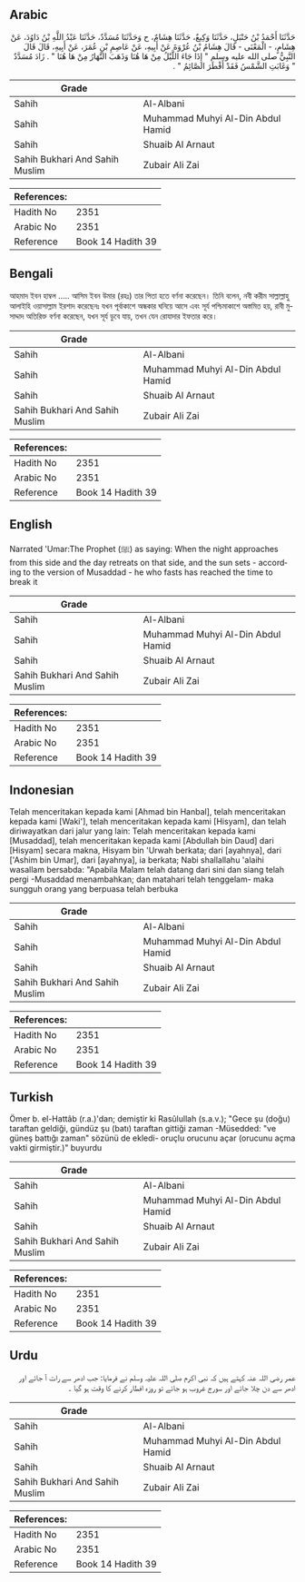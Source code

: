 ## Arabic


<div dir="rtl" lang="ar" style={{fontSize:'larger',backgroundColor:'#f8f9fa',padding:20}}>
حَدَّثَنَا أَحْمَدُ بْنُ حَنْبَلٍ، حَدَّثَنَا وَكِيعٌ، حَدَّثَنَا هِشَامٌ، ح وَحَدَّثَنَا مُسَدَّدٌ، حَدَّثَنَا عَبْدُ اللَّهِ بْنُ دَاوُدَ، عَنْ هِشَامٍ، - الْمَعْنَى - قَالَ هِشَامُ بْنُ عُرْوَةَ عَنْ أَبِيهِ، عَنْ عَاصِمِ بْنِ عُمَرَ، عَنْ أَبِيهِ، قَالَ قَالَ النَّبِيُّ صلى الله عليه وسلم ‏"‏ إِذَا جَاءَ اللَّيْلُ مِنْ هَا هُنَا وَذَهَبَ النَّهَارُ مِنْ هَا هُنَا ‏"‏ ‏.‏ زَادَ مُسَدَّدٌ ‏"‏ وَغَابَتِ الشَّمْسُ فَقَدْ أَفْطَرَ الصَّائِمُ ‏"‏ ‏.‏
</div>
<div style={{backgroundColor:'#f8f9fa',padding:20, marginBottom: 10}}><table> <thead> <tr> <th>Grade</th> <th></th> </tr> </thead> <tbody> <tr><td>Sahih</td><td>Al-Albani</td></tr><tr><td>Sahih</td><td>Muhammad Muhyi Al-Din Abdul Hamid</td></tr><tr><td>Sahih</td><td>Shuaib Al Arnaut</td></tr><tr><td>Sahih Bukhari And Sahih Muslim</td><td>Zubair Ali Zai</td></tr></tbody></table><table> <thead> <tr> <th>References:</th> <th></th> </tr> </thead> <tbody><tr><td>Hadith No</td><td>2351</td></tr><tr><td>Arabic No</td><td>2351</td></tr><tr><td>Reference</td><td>Book 14 Hadith 39</td></tr></tbody></table></div>

## Bengali


<div dir="ltr" lang="bn" style={{fontSize:'larger',backgroundColor:'#f8f9fa',padding:20}}>
আহমাদ ইবন হাম্বল ..... আসিম ইবন উমার (রহঃ) তার পিতা হতে বর্ণনা করেছেন। তিনি বলেন, নবী করীম সাল্লাল্লাহু আলাইহি ওয়াসাল্লাম ইরশাদ করেছেনঃ যখন পূর্বাকাশে অন্ধকার ঘনিয়ে আসে এবং সূর্য পশ্চিমাকাশে অস্তমিত হয়, রাবী মুসাদ্দাদ অতিরিক্ত বর্ণনা করেছেন, যখন সূর্য ডুবে যায়, তখন যেন রোযাদার ইফতার করে।
</div>
<div style={{backgroundColor:'#f8f9fa',padding:20, marginBottom: 10}}><table> <thead> <tr> <th>Grade</th> <th></th> </tr> </thead> <tbody> <tr><td>Sahih</td><td>Al-Albani</td></tr><tr><td>Sahih</td><td>Muhammad Muhyi Al-Din Abdul Hamid</td></tr><tr><td>Sahih</td><td>Shuaib Al Arnaut</td></tr><tr><td>Sahih Bukhari And Sahih Muslim</td><td>Zubair Ali Zai</td></tr></tbody></table><table> <thead> <tr> <th>References:</th> <th></th> </tr> </thead> <tbody><tr><td>Hadith No</td><td>2351</td></tr><tr><td>Arabic No</td><td>2351</td></tr><tr><td>Reference</td><td>Book 14 Hadith 39</td></tr></tbody></table></div>

## English


<div dir="ltr" lang="en" style={{fontSize:'larger',backgroundColor:'#f8f9fa',padding:20}}>
Narrated 'Umar:The Prophet (ﷺ) as saying: When the night approaches from this side and the day retreats on that side, and the sun sets - according to the version of Musaddad - he who fasts has reached the time to break it
</div>
<div style={{backgroundColor:'#f8f9fa',padding:20, marginBottom: 10}}><table> <thead> <tr> <th>Grade</th> <th></th> </tr> </thead> <tbody> <tr><td>Sahih</td><td>Al-Albani</td></tr><tr><td>Sahih</td><td>Muhammad Muhyi Al-Din Abdul Hamid</td></tr><tr><td>Sahih</td><td>Shuaib Al Arnaut</td></tr><tr><td>Sahih Bukhari And Sahih Muslim</td><td>Zubair Ali Zai</td></tr></tbody></table><table> <thead> <tr> <th>References:</th> <th></th> </tr> </thead> <tbody><tr><td>Hadith No</td><td>2351</td></tr><tr><td>Arabic No</td><td>2351</td></tr><tr><td>Reference</td><td>Book 14 Hadith 39</td></tr></tbody></table></div>

## Indonesian


<div dir="ltr" lang="id" style={{fontSize:'larger',backgroundColor:'#f8f9fa',padding:20}}>
Telah menceritakan kepada kami [Ahmad bin Hanbal], telah menceritakan kepada kami [Waki'], telah menceritakan kepada kami [Hisyam], dan telah diriwayatkan dari jalur yang lain: Telah menceritakan kepada kami [Musaddad], telah menceritakan kepada kami [Abdullah bin Daud] dari [Hisyam] secara makna, Hisyam bin 'Urwah berkata; dari [ayahnya], dari ['Ashim bin Umar], dari [ayahnya], ia berkata; Nabi shallallahu 'alaihi wasallam bersabda: "Apabila Malam telah datang dari sini dan siang telah pergi -Musaddad menambahkan; dan matahari telah tenggelam- maka sungguh orang yang berpuasa telah berbuka
</div>
<div style={{backgroundColor:'#f8f9fa',padding:20, marginBottom: 10}}><table> <thead> <tr> <th>Grade</th> <th></th> </tr> </thead> <tbody> <tr><td>Sahih</td><td>Al-Albani</td></tr><tr><td>Sahih</td><td>Muhammad Muhyi Al-Din Abdul Hamid</td></tr><tr><td>Sahih</td><td>Shuaib Al Arnaut</td></tr><tr><td>Sahih Bukhari And Sahih Muslim</td><td>Zubair Ali Zai</td></tr></tbody></table><table> <thead> <tr> <th>References:</th> <th></th> </tr> </thead> <tbody><tr><td>Hadith No</td><td>2351</td></tr><tr><td>Arabic No</td><td>2351</td></tr><tr><td>Reference</td><td>Book 14 Hadith 39</td></tr></tbody></table></div>

## Turkish


<div dir="ltr" lang="tr" style={{fontSize:'larger',backgroundColor:'#f8f9fa',padding:20}}>
Ömer b. el-Hattâb (r.a.)'dan; demiştir ki Rasûlullah (s.a.v.); "Gece şu (doğu) taraftan geldiği, gündüz şu (batı) taraftan gittiği zaman -Müsedded: "ve güneş battığı zaman" sözünü de ekledi- oruçlu orucunu açar (orucunu açma vakti girmiştir.)" buyurdu
</div>
<div style={{backgroundColor:'#f8f9fa',padding:20, marginBottom: 10}}><table> <thead> <tr> <th>Grade</th> <th></th> </tr> </thead> <tbody> <tr><td>Sahih</td><td>Al-Albani</td></tr><tr><td>Sahih</td><td>Muhammad Muhyi Al-Din Abdul Hamid</td></tr><tr><td>Sahih</td><td>Shuaib Al Arnaut</td></tr><tr><td>Sahih Bukhari And Sahih Muslim</td><td>Zubair Ali Zai</td></tr></tbody></table><table> <thead> <tr> <th>References:</th> <th></th> </tr> </thead> <tbody><tr><td>Hadith No</td><td>2351</td></tr><tr><td>Arabic No</td><td>2351</td></tr><tr><td>Reference</td><td>Book 14 Hadith 39</td></tr></tbody></table></div>

## Urdu


<div dir="rtl" lang="ur" style={{fontSize:'larger',backgroundColor:'#f8f9fa',padding:20}}>
عمر رضی اللہ عنہ کہتے ہیں کہ نبی اکرم صلی اللہ علیہ وسلم نے فرمایا: جب ادھر سے رات آ جائے اور ادھر سے دن چلا جائے اور سورج غروب ہو جائے تو روزہ افطار کرنے کا وقت ہو گیا ۔
</div>
<div style={{backgroundColor:'#f8f9fa',padding:20, marginBottom: 10}}><table> <thead> <tr> <th>Grade</th> <th></th> </tr> </thead> <tbody> <tr><td>Sahih</td><td>Al-Albani</td></tr><tr><td>Sahih</td><td>Muhammad Muhyi Al-Din Abdul Hamid</td></tr><tr><td>Sahih</td><td>Shuaib Al Arnaut</td></tr><tr><td>Sahih Bukhari And Sahih Muslim</td><td>Zubair Ali Zai</td></tr></tbody></table><table> <thead> <tr> <th>References:</th> <th></th> </tr> </thead> <tbody><tr><td>Hadith No</td><td>2351</td></tr><tr><td>Arabic No</td><td>2351</td></tr><tr><td>Reference</td><td>Book 14 Hadith 39</td></tr></tbody></table></div>